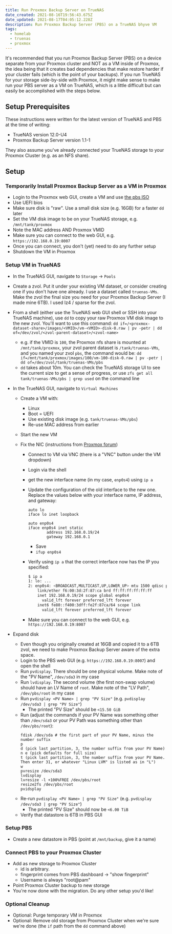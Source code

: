 ```yaml
---
title: Run Proxmox Backup Server on TrueNAS
date_created: 2021-08-16T19:56:43.675Z
date_updated: 2021-08-17T04:05:12.228Z
description: Run Proxmox Backup Server (PBS) on a TrueNAS bhyve VM
tags:
  - homelab
  - truenas
  - proxmox
---
```


It's recommended that you run Proxmox Backup Server (PBS) on a device separate from your Proxmox cluster and NOT as a VM inside of Proxmox, the idea being that it creates bad dependencies that make restore harder if your cluster fails (which is the point of your backups). If you run TrueNAS for your storage side-by-side with Proxmox, it might make sense to make run your PBS server as a VM on TrueNAS, which is a little difficult but can easily be accomplished with the steps below.

## Setup Prerequisites

These instructions were written for the latest version of TrueNAS and PBS at the time of writing:

- TrueNAS version 12.0-U4
- Proxmox Backup Server version 1.1-1

They also assume you've already connected your TrueNAS storage to your Proxmox Cluster (e.g. as an NFS share).

## Setup

### Temporarily Install Proxmox Backup Server as a VM in Proxmox

- Login to the Proxmox web GUI, create a VM and use [the pbs ISO](https://www.proxmox.com/en/proxmox-backup-server/get-started)
- Use UEFI bios
- Make sure disk is "raw". Use a small disk size (e.g. 16GB) for a faster `dd` later
- Set the VM disk image to be on your TrueNAS storage, e.g. `/mnt/tank/proxmox`
- Note the MAC address AND Proxmox VMID
- Make sure you can connect to the web GUI, e.g. `https://192.168.0.19:8007`
- Once you can connect, you don't (yet) need to do any further setup
- Shutdown the VM in Proxmox

### Setup VM in TrueNAS

- In the TrueNAS GUI, navigate to `Storage` -> `Pools`
- Create a zvol. Put it under your existing VM dataset, or consider creating one if you don't have one already. I use a dataset called `truenas-VMs`. Make the zvol the final size you need for your Proxmox Backup Server (I made mine 6TB). I used lz4 / sparse for the zvol.
- From a shell (either use the TrueNAS web GUI shell or SSH into your TrueNAS machine), use `dd` to copy your raw Proxmox VM disk image to the new zvol. You'll want to use this command:
  `dd if=/<proxmox-dataset-share>/images/<VMID>/vm-<VMID>-disk-0.raw | pv -petr | dd of=/dev/zvol/<zvol-parent-dataset>/<zvol-name>`
  - e.g. if the VMID is `100`, the Proxmox nfs share is mounted at `/mnt/tank/proxmox`, your zvol parent dataset is `/tank/truenas-VMs`, and you named your zvol `pbs`, the command would be:
    `dd if=/mnt/tank/proxmox/images/100/vm-100-disk-0.raw | pv -petr | dd of=/dev/zvol/tank/truenas-VMs/pbs`
  - `dd` takes about 10m. You can check the TrueNAS storage UI to see the current size to get a sense of progress, or use `zfs get all tank/truenas-VMs/pbs | grep used` on the command line
- In the TrueNAS GUI, navigate to `Virtual Machines`

  - Create a VM with:
    - Linux
    - Boot = UEFI
    - Use existing disk image (e.g. `tank/truenas-VMs/pbs`)
    - Re-use MAC address from earlier
  - Start the new VM
  - Fix the NIC (instructions from [Proxmox forum](https://forum.proxmox.com/threads/installing-proxmox-backup-server-on-freenas-11-3-as-bhyve-vm.72807/))

    - Connect to VM via VNC (there is a "VNC" button under the VM dropdown)
    - Login via the shell
    - get the new interface name (in my case, `enp0s4`) using `ip a`
    - Update the configuration of the old interface to the new one. Replace the values below with your interface name, IP address, and gateway:

      ```text title="/etc/network/interfaces"
      auto lo
      iface lo inet loopback

      auto enp0s4
      iface enp0s4 inet static
              address 192.168.0.19/24
              gateway 192.168.0.1
      ```

      - Save
      - `ifup enp0s4`

    - Verify using `ip a` that the correct interface now has the IP you specified:
      ```sh
      $ ip a
      1: lo: ...
      2: enp0s4: <BROADCAST,MULTICAST,UP,LOWER_UP> mtu 1500 qdisc pfifo_fast state UP group default qlen 1000
          link/ether f6:00:3d:2f:87:ca brd ff:ff:ff:ff:ff:ff
          inet 192.168.0.19/24 scope global enp0s4
            valid_lft forever preferred_lft forever
          inet6 fe80::f400:3dff:fe2f:87ca/64 scope link
            valid_lft forever preferred_lft forever
      ```
    - Make sure you can connect to the web GUI, e.g. `https://192.168.0.19:8007`

- Expand disk
  - Even though you originally created at 16GB and copied it to a 6TB zvol, we need to make Proxmox Backup Server aware of the extra space.
  - Login to the PBS web GUI (e.g. `https://192.168.0.19:8007`) and open the shell
  - Run `pvdisplay`. There should be one physical volume. Make note of the "PV Name", `/dev/sda3` in my case
  - Run `lvdisplay`. The second volume (the first non-swap volume) should have an LV Name of `root`. Make note of the "LV Path", `/dev/pbs/root` in my case
  - Run `pvdisplay <PV Name> | grep "PV Size"` (e.g. `pvdisplay /dev/sda3 | grep "PV Size"`)
    - The printed "PV Size" should be `<15.50 GiB`
  - Run (adjust the commands if your PV Name was something other than `/dev/sda3` or your PV Path was something other than `/dev/pbs/root`):
    ```text
    fdisk /dev/sda # the first part of your PV Name, minus the number suffix
    p
    d (pick last partition, 3, the number suffix from your PV Name)
    n e (pick defaults for full size)
    t (pick last partition, 3, the number suffix from your PV Name. Then enter 31, or whatever "Linux LVM" is listed as in "L")
    w
    pvresize /dev/sda3
    lvdisplay
    lvresize -l +100%FREE /dev/pbs/root
    resize2fs /dev/pbs/root
    pvidsplay
    ```
  - Re-run `pvdisplay <PV Name> | grep "PV Size"` (e.g. `pvdisplay /dev/sda3 | grep "PV Size"`)
    - The printed "PV Size" should now be `<6.00 TiB`
  - Verify that datastore is 6TB in PBS GUI

### Setup PBS

- Create a new datastore in PBS (point at `/mnt/backup`, give it a name)

### Connect PBS to your Proxmox Cluster

- Add as new storage to Proxmox Cluster
  - id is arbitrary.
  - fingerprint comes from PBS dashboard -> "show fingerprint"
  - Username is always "root@pam"
- Point Proxmox Cluster backup to new storage
- You're now done with the migration. Do any other setup you'd like!

### Optional Cleanup

- Optional: Purge temporary VM in Proxmox
- Optional: Remove old storage from Proxmox Cluster when we're sure we're done (the `if` path from the `dd` command above)
